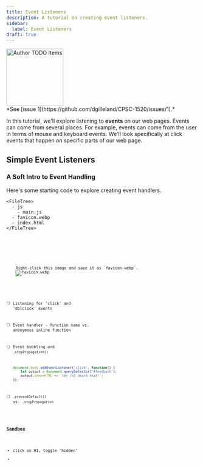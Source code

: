 ```yaml
---
title: Event Listeners
description: A tutorial on creating event listeners.
sidebar:
  label: Event Listeners
draft: true
---
```



<Image src={todo} alt="Author TODO Items" class="float-end ml-3" width="150" />
<Aside title="Work-In-Progress (WIP)" type="caution">
*See [issue 1](https://github.com/dgilleland/CPSC-1520/issues/1).*
</Aside>

In this tutorial, we'll explore listening to **events** on our web pages. Events can come from several places. For example, events can come from the user in terms of mouse and keyboard events. We'll look specifically at click events that happen on specific parts of our web page.

## Simple Event Listeners

### A Soft Intro to Event Handling


<Tabs>
  <TabItem label="Starter Code">
    Here's some starting code to explore creating event handlers.

    <FileTree>
      - js
        - main.js
      - favicon.webp
      - index.html
    </FileTree>
  </TabItem>
  <TabItem label="index.html">
    <Code code={softHtml} lang="html" title="index.html" />
  </TabItem>
  <TabItem label="main.js">
    <Code code={softMain} lang="js" title="main.js" />
  </TabItem>
  <TabItem label="favicon.webp">
    Right-click this image and save it as `favicon.webp`.
    <Image src={softFavIcon} alt="favicon.webp"/>
  </TabItem>
</Tabs>



- [ ] Listening for 'click' and 'dblclick' events
- [ ] Event handler - function name vs. anonymous inline function
- [ ] Event bubbling and `.stopPropagation()`

    ```js
    document.body.addEventListener('click', function() {
        let output = document.querySelector('#feedback');
        output.innerHTML += '<br />I heard that!';
    });
    ```

- [ ] `.preventDefault()` vs. `.stopPropagation`


### Sandbox 

- click on H1, toggle 'hidden'
- 

